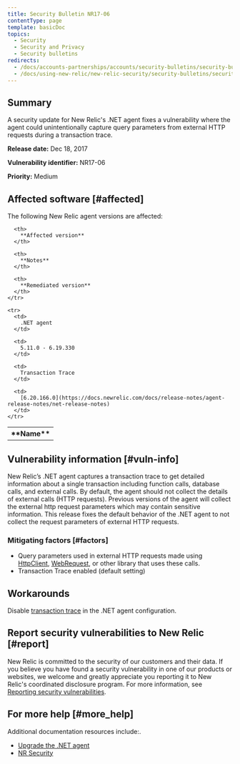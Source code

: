 ```yaml
---
title: Security Bulletin NR17-06
contentType: page
template: basicDoc
topics:
  - Security
  - Security and Privacy
  - Security bulletins
redirects:
  - /docs/accounts-partnerships/accounts/security-bulletins/security-bulletin-nr17-06
  - /docs/using-new-relic/new-relic-security/security-bulletins/security-bulletin-nr17-06
---
```


## Summary

A security update for New Relic's .NET agent fixes a vulnerability where the agent could unintentionally capture query parameters from external HTTP requests during a transaction trace.

**Release date:** Dec 18, 2017

**Vulnerability identifier:** NR17-06

**Priority:** Medium

## Affected software [#affected]

The following New Relic agent versions are affected:

<Table>
  <tbody>
    <tr>
      <th>
        **Name**
      </th>

      <th>
        **Affected version**
      </th>

      <th>
        **Notes**
      </th>

      <th>
        **Remediated version**
      </th>
    </tr>

    <tr>
      <td>
        .NET agent
      </td>

      <td>
        5.11.0 - 6.19.330
      </td>

      <td>
        Transaction Trace
      </td>

      <td>
        [6.20.166.0](https://docs.newrelic.com/docs/release-notes/agent-release-notes/net-release-notes)
      </td>
    </tr>
  </tbody>
</Table>

## Vulnerability information [#vuln-info]

New Relic’s .NET agent captures a transaction trace to get detailed information about a single transaction including function calls, database calls, and external calls. By default, the agent should not collect the details of external calls (HTTP requests). Previous versions of the agent will collect the external http request parameters which may contain sensitive information. This release fixes the default behavior of the .NET agent to not collect the request parameters of external HTTP requests.

### Mitigating factors [#factors]

* Query parameters used in external HTTP requests made using [HttpClient](https://msdn.microsoft.com/en-us/library/system.net.http.httpclient.aspx), [WebRequest](https://msdn.microsoft.com/en-us/library/system.net.webrequest.aspx), or other library that uses these calls.
* Transaction Trace enabled (default setting)

## Workarounds

Disable [transaction trace](https://docs.newrelic.com/docs/agents/net-agent/configuration/net-agent-configuration#transaction_tracer) in the .NET agent configuration.

## Report security vulnerabilities to New Relic [#report]

New Relic is committed to the security of our customers and their data. If you believe you have found a security vulnerability in one of our products or websites, we welcome and greatly appreciate you reporting it to New Relic's coordinated disclosure program. For more information, see [Reporting security vulnerabilities](/docs/security/new-relic-security/data-privacy/reporting-security-vulnerabilities).

## For more help [#more_help]

Additional documentation resources include:.

* [Upgrade the .NET agent](https://docs.newrelic.com/docs/agents/net-agent/installation/update-net-agent)
* [NR Security](https://newrelic.com/why-new-relic/security "Link opens in a new window.")
